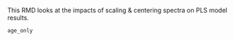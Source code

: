 This RMD looks at the impacts of scaling & centering spectra on PLS model results.  
```r
age_only
```

